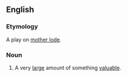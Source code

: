 ==English==

===Etymology===
A play on [[mother lode]].

===Noun===
{{en-noun}}

# A very [[large]] amount of something [[valuable]].